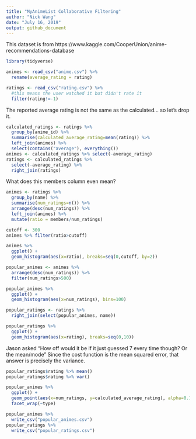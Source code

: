 ```yaml
---
title: "MyAnimeList Collaborative Filtering"
author: "Nick Wang"
date: "July 16, 2019"
output: github_document
---
```


This dataset is from 
https://www.kaggle.com/CooperUnion/anime-recommendations-database

```r
library(tidyverse)
```

```r
animes <- read_csv("anime.csv") %>%
  rename(average_rating = rating)

ratings <- read_csv("rating.csv") %>%
  #this means the user watched it but didn't rate it
  filter(rating!=-1)
```
The reported average rating is not the same as the calculated... so let's drop it.
```r
calculated_ratings <- ratings %>%
  group_by(anime_id) %>%
  summarise(calculated_average_rating=mean(rating)) %>%
  left_join(animes) %>%
  select(contains("average"), everything())
animes <- calculated_ratings %>% select(-average_rating)
ratings <- calculated_ratings %>%
  select(-average_rating) %>%
  right_join(ratings)
```

What does this members column even mean?
```r
animes <- ratings %>%
  group_by(name) %>%
  summarise(num_ratings=n()) %>%
  arrange(desc(num_ratings)) %>%
  left_join(animes) %>%
  mutate(ratio = members/num_ratings) 

cutoff <- 300
animes %>% filter(ratio>cutoff)

animes %>%
  ggplot() +
  geom_histogram(aes(x=ratio), breaks=seq(0,cutoff, by=2))
```

```r
popular_animes <- animes %>%
  arrange(desc(num_ratings)) %>%
  filter(num_ratings>500)

popular_animes %>%
  ggplot() +
  geom_histogram(aes(x=num_ratings), bins=100)
```

```r
popular_ratings <- ratings %>%
  right_join(select(popular_animes, name))

popular_ratings %>%
  ggplot() +
  geom_histogram(aes(x=rating), breaks=seq(0,10))
```

Jason asked "How off would it be if it just guessed 7 every time though? Or the mean/mode"
Since the cost function is the mean squared error, that answer is precisely the variance.
```r
popular_ratings$rating %>% mean()
popular_ratings$rating %>% var()
```

```r
popular_animes %>%
  ggplot() +
  geom_point(aes(x=num_ratings, y=calculated_average_rating), alpha=0.1) +
  facet_wrap(~type)
```

```r
popular_animes %>%
  write_csv("popular_animes.csv")
popular_ratings %>%
  write_csv("popular_ratings.csv")
```
